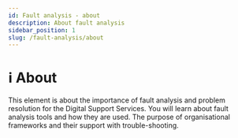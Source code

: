 ```yaml
---
id: Fault analysis - about
description: About fault analysis
sidebar_position: 1
slug: /fault-analysis/about
---
```


# ℹ️ About


This element is about the importance of fault analysis and problem resolution for the Digital Support Services. You will learn about fault analysis tools and how they are used. The purpose of organisational frameworks and their support with trouble-shooting.